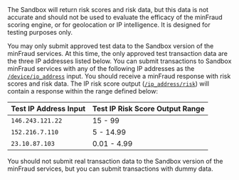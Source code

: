 <Alert type="info">
The Sandbox will return risk scores and risk data, but this data is not
accurate and should not be used to evaluate the efficacy of the minFraud
scoring engine, or for geolocation or IP intelligence. It is designed
for testing purposes only.
</Alert>

You may only submit approved test data to the Sandbox version of the minFraud
services. At this time, the only approved test transaction data are the three IP
addresses listed below. You can submit transactions to Sandbox minFraud services
with any of the following IP addresses as the [`/device/ip_address`](/minfraud/api-documentation/requests?lang=en#schema--request--device__ip_address)
input. You should receive a minFraud response with risk scores and risk data.
The IP risk score output ([`/ip_address/risk`](/minfraud/api-documentation/responses?lang=en#schema--response--ip-address__risk))
will contain a response within the range defined below:

| Test IP Address Input | Test IP Risk Score Output Range |
| --------------------- | ------------------------------- |
| `146.243.121.22`      | 15 - 99                         |
| `152.216.7.110`       | 5 - 14.99                       |
| `23.10.87.103`        | 0.01 - 4.99                     |

You should not submit real transaction data to the Sandbox version of the
minFraud services, but you can submit transactions with dummy data.
